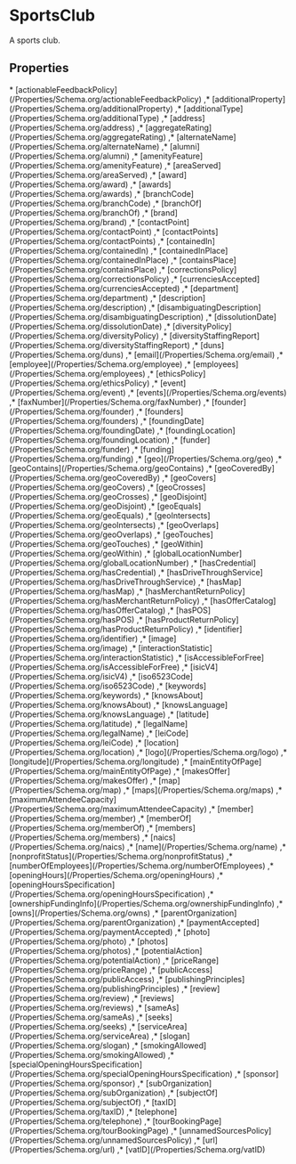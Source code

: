 
# SportsClub

A sports club.

## Properties

<Grid>
* [actionableFeedbackPolicy](/Properties/Schema.org/actionableFeedbackPolicy)
,* [additionalProperty](/Properties/Schema.org/additionalProperty)
,* [additionalType](/Properties/Schema.org/additionalType)
,* [address](/Properties/Schema.org/address)
,* [aggregateRating](/Properties/Schema.org/aggregateRating)
,* [alternateName](/Properties/Schema.org/alternateName)
,* [alumni](/Properties/Schema.org/alumni)
,* [amenityFeature](/Properties/Schema.org/amenityFeature)
,* [areaServed](/Properties/Schema.org/areaServed)
,* [award](/Properties/Schema.org/award)
,* [awards](/Properties/Schema.org/awards)
,* [branchCode](/Properties/Schema.org/branchCode)
,* [branchOf](/Properties/Schema.org/branchOf)
,* [brand](/Properties/Schema.org/brand)
,* [contactPoint](/Properties/Schema.org/contactPoint)
,* [contactPoints](/Properties/Schema.org/contactPoints)
,* [containedIn](/Properties/Schema.org/containedIn)
,* [containedInPlace](/Properties/Schema.org/containedInPlace)
,* [containsPlace](/Properties/Schema.org/containsPlace)
,* [correctionsPolicy](/Properties/Schema.org/correctionsPolicy)
,* [currenciesAccepted](/Properties/Schema.org/currenciesAccepted)
,* [department](/Properties/Schema.org/department)
,* [description](/Properties/Schema.org/description)
,* [disambiguatingDescription](/Properties/Schema.org/disambiguatingDescription)
,* [dissolutionDate](/Properties/Schema.org/dissolutionDate)
,* [diversityPolicy](/Properties/Schema.org/diversityPolicy)
,* [diversityStaffingReport](/Properties/Schema.org/diversityStaffingReport)
,* [duns](/Properties/Schema.org/duns)
,* [email](/Properties/Schema.org/email)
,* [employee](/Properties/Schema.org/employee)
,* [employees](/Properties/Schema.org/employees)
,* [ethicsPolicy](/Properties/Schema.org/ethicsPolicy)
,* [event](/Properties/Schema.org/event)
,* [events](/Properties/Schema.org/events)
,* [faxNumber](/Properties/Schema.org/faxNumber)
,* [founder](/Properties/Schema.org/founder)
,* [founders](/Properties/Schema.org/founders)
,* [foundingDate](/Properties/Schema.org/foundingDate)
,* [foundingLocation](/Properties/Schema.org/foundingLocation)
,* [funder](/Properties/Schema.org/funder)
,* [funding](/Properties/Schema.org/funding)
,* [geo](/Properties/Schema.org/geo)
,* [geoContains](/Properties/Schema.org/geoContains)
,* [geoCoveredBy](/Properties/Schema.org/geoCoveredBy)
,* [geoCovers](/Properties/Schema.org/geoCovers)
,* [geoCrosses](/Properties/Schema.org/geoCrosses)
,* [geoDisjoint](/Properties/Schema.org/geoDisjoint)
,* [geoEquals](/Properties/Schema.org/geoEquals)
,* [geoIntersects](/Properties/Schema.org/geoIntersects)
,* [geoOverlaps](/Properties/Schema.org/geoOverlaps)
,* [geoTouches](/Properties/Schema.org/geoTouches)
,* [geoWithin](/Properties/Schema.org/geoWithin)
,* [globalLocationNumber](/Properties/Schema.org/globalLocationNumber)
,* [hasCredential](/Properties/Schema.org/hasCredential)
,* [hasDriveThroughService](/Properties/Schema.org/hasDriveThroughService)
,* [hasMap](/Properties/Schema.org/hasMap)
,* [hasMerchantReturnPolicy](/Properties/Schema.org/hasMerchantReturnPolicy)
,* [hasOfferCatalog](/Properties/Schema.org/hasOfferCatalog)
,* [hasPOS](/Properties/Schema.org/hasPOS)
,* [hasProductReturnPolicy](/Properties/Schema.org/hasProductReturnPolicy)
,* [identifier](/Properties/Schema.org/identifier)
,* [image](/Properties/Schema.org/image)
,* [interactionStatistic](/Properties/Schema.org/interactionStatistic)
,* [isAccessibleForFree](/Properties/Schema.org/isAccessibleForFree)
,* [isicV4](/Properties/Schema.org/isicV4)
,* [iso6523Code](/Properties/Schema.org/iso6523Code)
,* [keywords](/Properties/Schema.org/keywords)
,* [knowsAbout](/Properties/Schema.org/knowsAbout)
,* [knowsLanguage](/Properties/Schema.org/knowsLanguage)
,* [latitude](/Properties/Schema.org/latitude)
,* [legalName](/Properties/Schema.org/legalName)
,* [leiCode](/Properties/Schema.org/leiCode)
,* [location](/Properties/Schema.org/location)
,* [logo](/Properties/Schema.org/logo)
,* [longitude](/Properties/Schema.org/longitude)
,* [mainEntityOfPage](/Properties/Schema.org/mainEntityOfPage)
,* [makesOffer](/Properties/Schema.org/makesOffer)
,* [map](/Properties/Schema.org/map)
,* [maps](/Properties/Schema.org/maps)
,* [maximumAttendeeCapacity](/Properties/Schema.org/maximumAttendeeCapacity)
,* [member](/Properties/Schema.org/member)
,* [memberOf](/Properties/Schema.org/memberOf)
,* [members](/Properties/Schema.org/members)
,* [naics](/Properties/Schema.org/naics)
,* [name](/Properties/Schema.org/name)
,* [nonprofitStatus](/Properties/Schema.org/nonprofitStatus)
,* [numberOfEmployees](/Properties/Schema.org/numberOfEmployees)
,* [openingHours](/Properties/Schema.org/openingHours)
,* [openingHoursSpecification](/Properties/Schema.org/openingHoursSpecification)
,* [ownershipFundingInfo](/Properties/Schema.org/ownershipFundingInfo)
,* [owns](/Properties/Schema.org/owns)
,* [parentOrganization](/Properties/Schema.org/parentOrganization)
,* [paymentAccepted](/Properties/Schema.org/paymentAccepted)
,* [photo](/Properties/Schema.org/photo)
,* [photos](/Properties/Schema.org/photos)
,* [potentialAction](/Properties/Schema.org/potentialAction)
,* [priceRange](/Properties/Schema.org/priceRange)
,* [publicAccess](/Properties/Schema.org/publicAccess)
,* [publishingPrinciples](/Properties/Schema.org/publishingPrinciples)
,* [review](/Properties/Schema.org/review)
,* [reviews](/Properties/Schema.org/reviews)
,* [sameAs](/Properties/Schema.org/sameAs)
,* [seeks](/Properties/Schema.org/seeks)
,* [serviceArea](/Properties/Schema.org/serviceArea)
,* [slogan](/Properties/Schema.org/slogan)
,* [smokingAllowed](/Properties/Schema.org/smokingAllowed)
,* [specialOpeningHoursSpecification](/Properties/Schema.org/specialOpeningHoursSpecification)
,* [sponsor](/Properties/Schema.org/sponsor)
,* [subOrganization](/Properties/Schema.org/subOrganization)
,* [subjectOf](/Properties/Schema.org/subjectOf)
,* [taxID](/Properties/Schema.org/taxID)
,* [telephone](/Properties/Schema.org/telephone)
,* [tourBookingPage](/Properties/Schema.org/tourBookingPage)
,* [unnamedSourcesPolicy](/Properties/Schema.org/unnamedSourcesPolicy)
,* [url](/Properties/Schema.org/url)
,* [vatID](/Properties/Schema.org/vatID)

</Grid>

